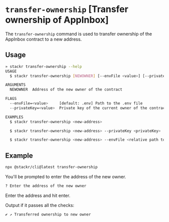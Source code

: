 # `transfer-ownership` [Transfer ownership of AppInbox]

The `transfer-ownership` command is used to transfer ownership of the AppInbox contract to a new address.

## Usage

```bash
» stackr transfer-ownership --help
USAGE
  $ stackr transfer-ownership [NEWOWNER] [--envFile <value>] [--privateKey <value>]

ARGUMENTS
  NEWOWNER  Address of the new owner of the contract

FLAGS
  --envFile=<value>     [default: .env] Path to the .env file
  --privateKey=<value>  Private key of the current owner of the contract

EXAMPLES
  $ stackr transfer-ownership <new-address>

  $ stackr transfer-ownership <new-address> --privateKey <privateKey>

  $ stackr transfer-ownership <new-address> --envFile <relative path to file>
```

## Example

```bash
npx @stackr/cli@latest transfer-ownership
```

You'll be prompted to enter the address of the new owner.

```bash [terminal]
? Enter the address of the new owner
```

Enter the address and hit enter. 

Output if it passes all the checks:

```bash [terminal]
✔ ↗️ Transferred ownership to new owner
```
